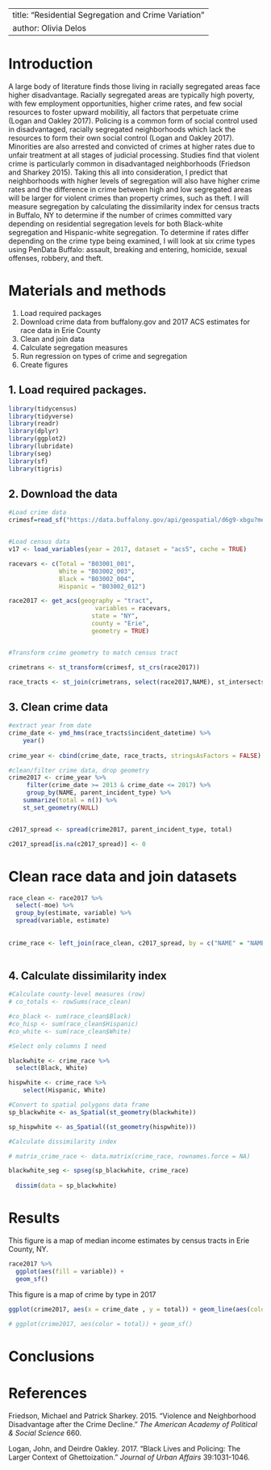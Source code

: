 
---
title: "Residential Segregation and Crime Variation"
author: Olivia Delos
---

# Introduction
A large body of literature finds those living in racially segregated areas face higher disadvantage. Racially segregated areas are typically high poverty, with few employment opportunities, higher crime rates, and few social resources to foster upward mobilitiy, all factors that perpetuate crime (Logan and Oakley 2017). Policing is a common form of social control used in disadvantaged, racially segregated neighborhoods which lack the resources to form their own social control (Logan and Oakley 2017). Minorities are also arrested and convicted of crimes at higher rates due to unfair treatment at all stages of judicial processing. Studies find that violent crime is particularly common in disadvantaged neighborhoods (Friedson and Sharkey 2015). Taking this all into consideration, I predict that neighborhoods with higher levels of segregation will also have higher crime rates and the difference in crime between high and low segregated areas will be larger for violent crimes than property crimes, such as theft. I will measure segregation by calculating the dissimilarity index for census tracts in Buffalo, NY to determine if the number of crimes committed vary depending on residential segregation levels for both Black-white segregation and Hispanic-white segregation. To determine if rates differ depending on the crime type being examined, I will look at six crime types using PenData Buffalo: assault, breaking and entering, homicide, sexual offenses, robbery, and theft.


# Materials and methods

1. Load required packages
2. Download crime data from buffalony.gov and 2017 ACS estimates for race data in Erie County
3. Clean and join data
4. Calculate segregation measures
4. Run regression on types of crime and segregation
5. Create figures

## 1. Load required packages.
```r
library(tidycensus)
library(tidyverse)
library(readr)
library(dplyr)
library(ggplot2)
library(lubridate)
library(seg)
library(sf)
library(tigris)
```

## 2. Download the data

```r
#Load crime data
crimesf=read_sf("https://data.buffalony.gov/api/geospatial/d6g9-xbgu?method=export&format=GeoJSON")


#Load census data
v17 <- load_variables(year = 2017, dataset = "acs5", cache = TRUE)

racevars <- c(Total = "B03001_001",
              White = "B03002_003",
              Black = "B03002_004",
              Hispanic = "B03002_012")

race2017 <- get_acs(geography = "tract",
                        variables = racevars,
                       state = "NY",
                       county = "Erie",
                       geometry = TRUE)


#Transform crime geometry to match census tract

crimetrans <- st_transform(crimesf, st_crs(race2017))

race_tracts <- st_join(crimetrans, select(race2017,NAME), st_intersects)

```

## 3. Clean crime data
```r
#extract year from date
crime_date <- ymd_hms(race_tracts$incident_datetime) %>%
    year()
  
crime_year <- cbind(crime_date, race_tracts, stringsAsFactors = FALSE)

#clean/filter crime data, drop geometry
crime2017 <- crime_year %>%
     filter(crime_date >= 2013 & crime_date <= 2017) %>%
     group_by(NAME, parent_incident_type) %>%
    summarize(total = n()) %>%
    st_set_geometry(NULL)


c2017_spread <- spread(crime2017, parent_incident_type, total)

c2017_spread[is.na(c2017_spread)] <- 0
```

# Clean race data and join datasets
```r
race_clean <- race2017 %>%
  select(-moe) %>%
  group_by(estimate, variable) %>%
  spread(variable, estimate)
  
  
crime_race <- left_join(race_clean, c2017_spread, by = c("NAME" = "NAME"))
  
```


## 4. Calculate dissimilarity index
```r
#Calculate county-level measures (row)
# co_totals <- rowSums(race_clean)

#co_black <- sum(race_clean$Black)
#co_hisp <- sum(race_clean$Hispanic)
#co_white <- sum(race_clean$White)

#Select only columns I need

blackwhite <- crime_race %>%
  select(Black, White)

hispwhite <- crime_race %>%
    select(Hispanic, White)

#Convert to spatial polygons data frame
sp_blackwhite <- as_Spatial(st_geometry(blackwhite))

sp_hispwhite <- as_Spatial((st_geometry(hispwhite)))

#Calculate dissimilarity index

# matrix_crime_race <- data.matrix(crime_race, rownames.force = NA)

blackwhite_seg <- spseg(sp_blackwhite, crime_race)
  
  dissim(data = sp_blackwhite)


```


# Results

This figure is a map of median income estimates by census tracts in Erie County, NY. 

```r
race2017 %>% 
  ggplot(aes(fill = variable)) +
  geom_sf()

```

This figure is a map of crime by type in 2017

```r

ggplot(crime2017, aes(x = crime_date , y = total)) + geom_line(aes(color = parent_incident_type))

```
```r
# ggplot(crime2017, aes(color = total)) + geom_sf()
```
# Conclusions



# References

Friedson, Michael and Patrick Sharkey. 2015. "Violence and Neighborhood Disadvantage after the Crime Decline." *The American Academy of Political & Social Science* 660. 

Logan, John, and Deirdre Oakley. 2017. “Black Lives and Policing: The Larger Context of
Ghettoization.” *Journal of Urban Affairs* 39:1031-1046.